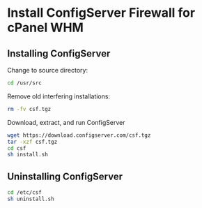 # Install ConfigServer Firewall for cPanel WHM

## Installing ConfigServer
Change to source directory:
```bash
cd /usr/src
```
Remove old interfering installations:
```bash
rm -fv csf.tgz
```
Download, extract, and run ConfigServer
```bash
wget https://download.configserver.com/csf.tgz
tar -xzf csf.tgz
cd csf
sh install.sh
```

## Uninstalling ConfigServer
```bash
cd /etc/csf
sh uninstall.sh
```